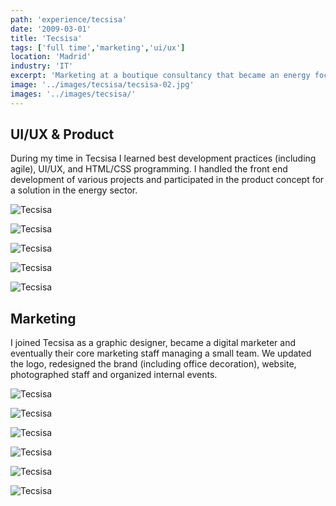 ```yaml
---
path: 'experience/tecsisa'
date: '2009-03-01'
title: 'Tecsisa'
tags: ['full time','marketing','ui/ux']
location: 'Madrid'
industry: 'IT'
excerpt: 'Marketing at a boutique consultancy that became an energy focused startup'
image: '../images/tecsisa/tecsisa-02.jpg'
images: '../images/tecsisa/'
---
```


## UI/UX & Product
During my time in Tecsisa I learned best development practices (including agile), UI/UX, and HTML/CSS programming. I handled the front end development of various projects and participated in the product concept for a solution in the energy sector. 

<div class="row my-5">
<div class="col-md-3 offset-md-5">

![Tecsisa](../images/tecsisa/tecsisa-08.jpg)


</div>



<div class="col-md-3">

![Tecsisa](../images/tecsisa/tecsisa-06.jpg)


</div>
</div>


<div class="row my-5">

<div class="col-md-3 offset-md-2">

![Tecsisa](../images/tecsisa/tecsisa-12.jpg)


</div>

<div class="col-md-3">

![Tecsisa](../images/tecsisa/tecsisa-11.jpg)


</div>

<div class="col-md-3">

![Tecsisa](../images/tecsisa/tecsisa-09.jpg)


</div>


</div>





## Marketing
I joined Tecsisa as a graphic designer, became a digital marketer and eventually their core marketing staff managing a small team. We updated the logo, redesigned the brand (including office decoration), website, photographed staff and organized internal events. 

<div class="row my-5">
<div class="col-md-3 offset-md-2">

![Tecsisa](../images/tecsisa/tecsisa-03.jpg)


</div>

<div class="col-md-3">

![Tecsisa](../images/tecsisa/tecsisa-05.jpg)


</div>

<div class="col-md-3">

![Tecsisa](../images/tecsisa/tecsisa-04.jpg)


</div>


</div>

<div class="row my-5">
<div class="col-md-3 offset-md-2">

![Tecsisa](../images/tecsisa/tecsisa-07.jpg)


</div>

<div class="col-md-3">

![Tecsisa](../images/tecsisa/tecsisa-01.jpg)


</div>

<div class="col-md-3">

![Tecsisa](../images/tecsisa/tecsisa-10.jpg)


</div>


</div>

